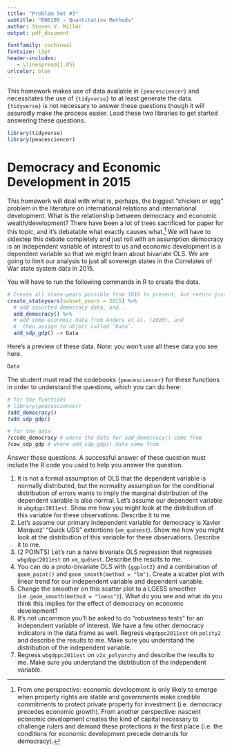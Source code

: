 ```yaml
---
title: "Problem Set #3"
subtitle: "EH6105 - Quantitative Methods"
author: Steven V. Miller
output: pdf_document

fontfamily: cochineal
fontsize: 11pt
header-includes:
   - \linespread{1.05}
urlcolor: blue
---
```


This homework makes use of data available in `{peacesciencer}` and necessitates the use of `{tidyverse}` to at least generate the data. `{tidyverse}` is not necessary to answer these questions though it will assuredly make the process easier. Load these two libraries to get started answering these questions.

```r
library(tidyverse)
library(peacesciencer)
```

# Democracy and Economic Development in 2015

This homework will deal with what is, perhaps, the biggest "chicken or egg" problem in the literature on international relations and international development. What is the relationship between democracy and economic wealth/development? There have been a lot of trees sacrificed for paper for this topic, and it's debatable what exactly causes what.[^debate] We will have to sidestep this debate completely and just roll with an assumption democracy is an independent variable of interest to us and economic development is a dependent variable so that we might learn about bivariate OLS. We are going to limit our analysis to just all sovereign states in the Correlates of War state system data in 2015.

[^debate]: From one perspective: economic development is only likely to emerge when property rights are stable and governments make credible commitments to protect private property for investment (i.e. democracy precedes economic growth). From another perspective: nascent economic development creates the kind of capital necessary to challenge rulers and demand these protections in the first place (i.e. the conditions for economic development precede demands for democracy).

You will have to run the following commands in R to create the data.

```r
# Create all state-years possible from 1816 to present, but return just 2015, and...
create_stateyears(subset_years = 2015) %>%
  # add assorted democracy data, and...
  add_democracy() %>% 
  # add some economic data from Anders et al. (2020), and
  #  then assign to object called `Data`.
  add_sdp_gdp() -> Data
```


Here's a preview of these data. Note: you won't use all these data you see here.

```r
Data
```

The student must read the codebooks `{peacesciencer}` for these functions in order to understand the questions, which you can do here:

```r
# for the functions
# library(peacesciencer)
?add_democracy() 
?add_sdp_gdp()

# for the data
?ccode_democracy # where the data for add_democracy() come from
?cow_sdp_gdp # where add_sdp_gdp() data come from

```

Answer these questions. A successful answer of these question must include the R code you used to help you answer the question.

1. It is not a formal assumption of OLS that the dependent variable is normally distributed, but the normality assumption for the conditional distribution of errors wants to imply the marginal distribution of the dependent variable is also normal. Let's assume our dependent variable is `wbgdppc2011est`. Show me how you might look at the distribution of this variable for these observations. Describe it to me.
2. Let's assume our primary independent variable for democracy is Xavier Marquez' "Quick UDS" extentions (`xm_qudsest`).  Show me how you might look at the distribution of this variable for these observations. Describe it to me.
3.  (2 POINTS) Let's run a naive bivariate OLS regression that regresses `wbgdppc2011est` on `xm_qudsest`. Describe the results to me.
4. You can do a proto-bivariate OLS with `{ggplot2}` and a combination of `geom_point()` and `geom_smooth(method = "lm")`. Create a scatter plot with linear trend for our independent variable and dependent variable.
5. Change the smoother on this scatter plot to a LOESS smoother (i.e. `geom_smooth(method = "loess")`). What do you see and what do you think this implies for the effect of democracy on economic development?
6. It's not uncommon you'll be asked to do "robustness tests" for an independent variable of interest. We have a few other democracy indicators in the data frame as well. Regress `wbgdppc2011est` on `polity2` and describe the results to me. Make sure you understand the distribution of the independent variable.
7. Regress `wbgdppc2011est` on `v2x_polyarchy` and describe the results to me. Make sure you understand the distribution of the independent variable.
